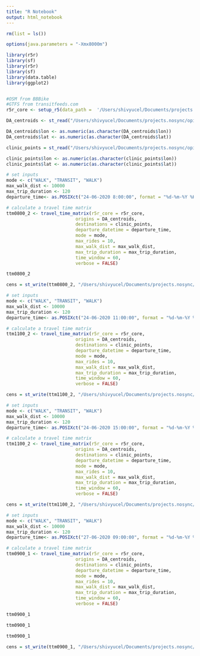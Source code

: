 ```yaml
---
title: "R Notebook"
output: html_notebook
---
```


```r

rm(list = ls())

options(java.parameters = "-Xmx8000m")

library(r5r)
library(sf)
library(r5r)
library(sf)
library(data.table)
library(ggplot2)


#OSM from BBBike
#GTFS from transitfeeds.com
r5r_core <- setup_r5(data_path =  '/Users/shivyucel/Documents/projects.nosync/opioid_accessibility/opioid_accessibility/data/toronto_data/2020_region_routing/r5_graph2020', verbose = FALSE)

```


```r
DA_centroids <- st_read("/Users/shivyucel/Documents/projects.nosync/opioid_accessibility/opioid_accessibility/data/toronto_data/toronto_shapes/DA_centroids/DA_centroids.csv")

DA_centroids$lon <- as.numeric(as.character(DA_centroids$lon))
DA_centroids$lat <- as.numeric(as.character(DA_centroids$lat))

```




```r
clinic_points = st_read("/Users/shivyucel/Documents/projects.nosync/opioid_accessibility/opioid_accessibility/data/toronto_data/clinics_for_routing/clinics_for_routing_v2.csv")

clinic_points$lon <- as.numeric(as.character(clinic_points$lon))
clinic_points$lat <- as.numeric(as.character(clinic_points$lat))

```


```r
# set inputs
mode <- c("WALK", "TRANSIT", "WALK")
max_walk_dist <- 10000
max_trip_duration <- 120
departure_time<- as.POSIXct("24-06-2020 8:00:00", format = "%d-%m-%Y %H:%M:%S")

# calculate a travel time matrix
ttm0800_2 <- travel_time_matrix(r5r_core = r5r_core,
                          origins = DA_centroids,
                          destinations = clinic_points,
                          departure_datetime = departure_time,
                          mode = mode,
                          max_rides = 10,
                          max_walk_dist = max_walk_dist,
                          max_trip_duration = max_trip_duration,
                          time_window = 60,
                          verbose = FALSE)

```


```r
ttm0800_2
```



```r
cens = st_write(ttm0800_2, "/Users/shivyucel/Documents/projects.nosync/opioid_accessibility/opioid_accessibility/data/toronto_data/2020_region_routing/data/travel_times/24_06_2020_0800.csv")

```

```r
# set inputs
mode <- c("WALK", "TRANSIT", "WALK")
max_walk_dist <- 10000
max_trip_duration <- 120
departure_time<- as.POSIXct("24-06-2020 11:00:00", format = "%d-%m-%Y %H:%M:%S")

# calculate a travel time matrix
ttm1100_2 <- travel_time_matrix(r5r_core = r5r_core,
                          origins = DA_centroids,
                          destinations = clinic_points,
                          departure_datetime = departure_time,
                          mode = mode,
                          max_rides = 10,
                          max_walk_dist = max_walk_dist,
                          max_trip_duration = max_trip_duration,
                          time_window = 60,
                          verbose = FALSE)
```


```r
cens = st_write(ttm1100_2, "/Users/shivyucel/Documents/projects.nosync/opioid_accessibility/opioid_accessibility/data/toronto_data/2020_region_routing/data/travel_times/24_06_2020_1100.csv")

```

```r
# set inputs
mode <- c("WALK", "TRANSIT", "WALK")
max_walk_dist <- 10000
max_trip_duration <- 120
departure_time<- as.POSIXct("24-06-2020 15:00:00", format = "%d-%m-%Y %H:%M:%S")

# calculate a travel time matrix
ttm1100_2 <- travel_time_matrix(r5r_core = r5r_core,
                          origins = DA_centroids,
                          destinations = clinic_points,
                          departure_datetime = departure_time,
                          mode = mode,
                          max_rides = 10,
                          max_walk_dist = max_walk_dist,
                          max_trip_duration = max_trip_duration,
                          time_window = 60,
                          verbose = FALSE)

```


```r
cens = st_write(ttm1100_2, "/Users/shivyucel/Documents/projects.nosync/opioid_accessibility/opioid_accessibility/data/toronto_data/2020_region_routing/data/travel_times/24_06_2020_1500.csv")

```

```r
# set inputs
mode <- c("WALK", "TRANSIT", "WALK")
max_walk_dist <- 10000
max_trip_duration <- 120
departure_time<- as.POSIXct("27-06-2020 09:00:00", format = "%d-%m-%Y %H:%M:%S")

# calculate a travel time matrix
ttm0900_1 <- travel_time_matrix(r5r_core = r5r_core,
                          origins = DA_centroids,
                          destinations = clinic_points,
                          departure_datetime = departure_time,
                          mode = mode,
                          max_rides = 10,
                          max_walk_dist = max_walk_dist,
                          max_trip_duration = max_trip_duration,
                          time_window = 60,
                          verbose = FALSE)

```


```r
ttm0900_1
```


```r
ttm0900_1
```

```r
ttm0900_1
```

```r
cens = st_write(ttm0900_1, "/Users/shivyucel/Documents/projects.nosync/opioid_accessibility/opioid_accessibility/data/toronto_data/2020_region_routing/data/travel_times/27_06_2020_0900.csv")

```